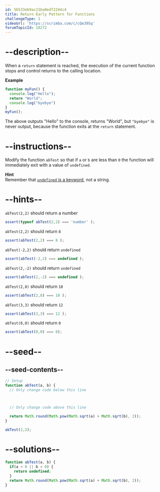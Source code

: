 ```yaml
---
id: 56533eb9ac21ba0edf2244c4
title: Return Early Pattern for Functions
challengeType: 1
videoUrl: 'https://scrimba.com/c/cQe39Sq'
forumTopicId: 18272
---
```


# --description--

When a `return` statement is reached, the execution of the current function stops and control returns to the calling location.

**Example**

```js
function myFun() {
  console.log("Hello");
  return "World";
  console.log("byebye")
}
myFun();
```

The above outputs "Hello" to the console, returns "World", but `"byebye"` is never output, because the function exits at the `return` statement.

# --instructions--

Modify the function `abTest` so that if `a` or `b` are less than `0` the function will immediately exit with a value of `undefined`.

**Hint**  
Remember that [`undefined` is a keyword](https://www.freecodecamp.org/learn/javascript-algorithms-and-data-structures/basic-javascript/understanding-uninitialized-variables), not a string.

# --hints--

`abTest(2,2)` should return a number

```js
assert(typeof abTest(2,2) === 'number' );
```

`abTest(2,2)` should return `8`

```js
assert(abTest(2,2) === 8 );
```

`abTest(-2,2)` should return `undefined`

```js
assert(abTest(-2,2) === undefined );
```

`abTest(2,-2)` should return `undefined`

```js
assert(abTest(2,-2) === undefined );
```

`abTest(2,8)` should return `18`

```js
assert(abTest(2,8) === 18 );
```

`abTest(3,3)` should return `12`

```js
assert(abTest(3,3) === 12 );
```

`abTest(0,0)` should return `0`

```js
assert(abTest(0,0) === 0);
```

# --seed--

## --seed-contents--

```js
// Setup
function abTest(a, b) {
  // Only change code below this line



  // Only change code above this line

  return Math.round(Math.pow(Math.sqrt(a) + Math.sqrt(b), 2));
}

abTest(2,2);
```

# --solutions--

```js
function abTest(a, b) {
  if(a < 0 || b < 0) {
    return undefined;
  }
  return Math.round(Math.pow(Math.sqrt(a) + Math.sqrt(b), 2));
}
```

